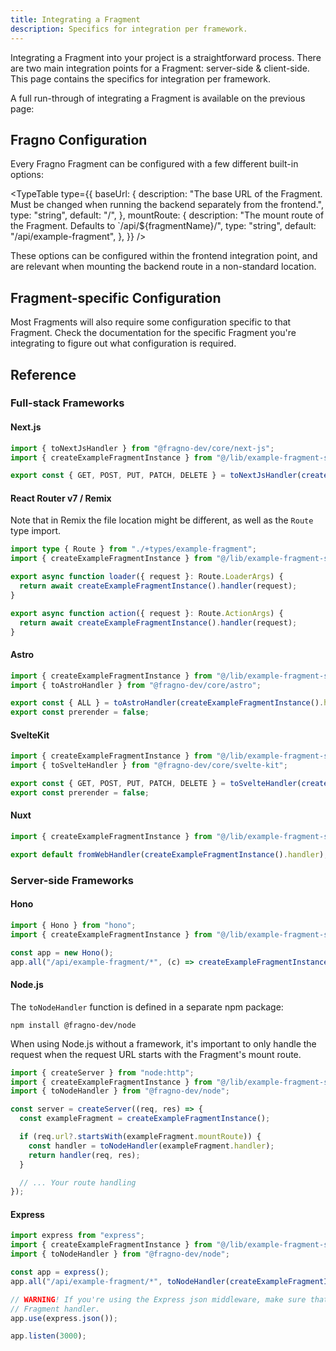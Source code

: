 ```yaml
---
title: Integrating a Fragment
description: Specifics for integration per framework.
---
```



Integrating a Fragment into your project is a straightforward process. There are two main
integration points for a Fragment: server-side & client-side. This page contains the specifics for
integration per framework.

A full run-through of integrating a Fragment is available on the previous page:

<Cards>
  <Card
    title="User Quick Start"
    href="/docs/user-quick-start"
    description="Learn how to integrate a Fragment into your codebase."
  />
</Cards>

## Fragno Configuration

Every Fragno Fragment can be configured with a few different built-in options:

<TypeTable
  type={{
    baseUrl: {
      description:
        "The base URL of the Fragment. Must be changed when running the backend separately from the frontend.",
      type: "string",
      default: "/",
    },
    mountRoute: {
      description: "The mount route of the Fragment. Defaults to `/api/${fragmentName}/",
      type: "string",
      default: "/api/example-fragment",
    },
  }}
/>

These options can be configured within the frontend integration point, and are relevant when
mounting the backend route in a non-standard location.

## Fragment-specific Configuration

Most Fragments will also require some configuration specific to that Fragment. Check the
documentation for the specific Fragment you're integrating to figure out what configuration is
required.

## Reference

### Full-stack Frameworks

#### Next.js

```typescript title="app/api/example-fragment/[...all]/route.ts"
import { toNextJsHandler } from "@fragno-dev/core/next-js";
import { createExampleFragmentInstance } from "@/lib/example-fragment-server";

export const { GET, POST, PUT, PATCH, DELETE } = toNextJsHandler(createExampleFragmentInstance());
```

#### React Router v7 / Remix

Note that in Remix the file location might be different, as well as the `Route` type import.

```typescript title="app/routes/api/example-fragment.tsx"
import type { Route } from "./+types/example-fragment";
import { createExampleFragmentInstance } from "@/lib/example-fragment-server";

export async function loader({ request }: Route.LoaderArgs) {
  return await createExampleFragmentInstance().handler(request);
}

export async function action({ request }: Route.ActionArgs) {
  return await createExampleFragmentInstance().handler(request);
}
```

#### Astro

```typescript title="src/pages/api/example-fragment/[...all].ts"
import { createExampleFragmentInstance } from "@/lib/example-fragment-server";
import { toAstroHandler } from "@fragno-dev/core/astro";

export const { ALL } = toAstroHandler(createExampleFragmentInstance().handler);
export const prerender = false;
```

#### SvelteKit

```ts title="routes/api/example-fragment/[...path].ts"
import { createExampleFragmentInstance } from "@/lib/example-fragment-server";
import { toSvelteHandler } from "@fragno-dev/core/svelte-kit";

export const { GET, POST, PUT, PATCH, DELETE } = toSvelteHandler(createExampleFragmentInstance());
export const prerender = false;
```

#### Nuxt

```typescript title="server/api/example-fragment/[...all].ts"
import { createExampleFragmentInstance } from "@/lib/example-fragment-server";

export default fromWebHandler(createExampleFragmentInstance().handler);
```

### Server-side Frameworks

#### Hono

```typescript title="index.ts"
import { Hono } from "hono";
import { createExampleFragmentInstance } from "@/lib/example-fragment-server";

const app = new Hono();
app.all("/api/example-fragment/*", (c) => createExampleFragmentInstance().handler(c.req.raw));
```

#### Node.js

The `toNodeHandler` function is defined in a separate npm package:

```npm
npm install @fragno-dev/node
```

When using Node.js without a framework, it's important to only handle the request when the request
URL starts with the Fragment's mount route.

```typescript title="index.ts"
import { createServer } from "node:http";
import { createExampleFragmentInstance } from "@/lib/example-fragment-server";
import { toNodeHandler } from "@fragno-dev/node";

const server = createServer((req, res) => {
  const exampleFragment = createExampleFragmentInstance();

  if (req.url?.startsWith(exampleFragment.mountRoute)) {
    const handler = toNodeHandler(exampleFragment.handler);
    return handler(req, res);
  }

  // ... Your route handling
});
```

#### Express

```typescript title="server.js"
import express from "express";
import { createExampleFragmentInstance } from "@/lib/example-fragment-server";
import { toNodeHandler } from "@fragno-dev/node";

const app = express();
app.all("/api/example-fragment/*", toNodeHandler(createExampleFragmentInstance().handler));

// WARNING! If you're using the Express json middleware, make sure that it's mounted AFTER the
// Fragment handler.
app.use(express.json());

app.listen(3000);
```
